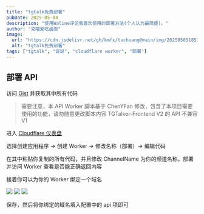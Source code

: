 ---
title: "tgtalk免费部署"
pubDate: 2025-05-04
description: "使用Waline评论我喜欢使用的部署方法(个人认为最简便)。"
author: "克喵爱吃卤面"
image:
  url: "https://cdn.jsdelivr.net/gh/kmfx/tuchuang@main/img/202505051857682.webp"
  alt: "tgtalk免费部署"
tags: ["tgtalk", "说说", "cloudflare worker", "部署"]
---


## 部署 API

访问 [Gist][1] 并获取其中所有代码

> 需要注意，本 API Worker 脚本基于 ChenYFan 修改，包含了本项目需要使用的功能，请勿随意更改脚本内容
> TGTalker-Frontend V2 的 API 不兼容 V1

进入 [Cloudflare 仪表盘][2]

选择创建应用程序 -> 创建 Worker -> 修改名称（部署）-> 编辑代码

在其中粘贴你复制的所有代码，并且修改 ChannelName 为你的频道名称，部署并访问 Worker 查看是否能正确返回内容

接着你可以为你的 Worker 绑定一个域名

![](https://cdn.jsdelivr.net/gh/kmfx/tuchuang@main/img/202505042340004.png)
![](https://cdn.jsdelivr.net/gh/kmfx/tuchuang@main/img/202505042340138.png)
![](https://cdn.jsdelivr.net/gh/kmfx/tuchuang@main/img/202505042340963.png)

保存，然后将你绑定的域名填入配置中的 api 项即可

[1]: https://gist.github.com/FloatSheep/55db67d9e8148149ebbcb0f9f6b0d901
[2]: https://dash.cloudflare.com
